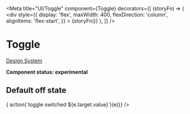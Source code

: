 
<Meta
  title="UI/Toggle"
  component={Toggle}
  decorators={[
    (storyFn) => (
      <div
        style={{
          display: 'flex',
          maxWidth: 400,
          flexDirection: 'column',
          alignItems: 'flex-start',
        }}
      >
        {storyFn()}
      </div>
    ),
  ]}
/>

# Toggle

[Design System](https://designsystem.amsterdam.nl/7awj1hc9f/p/647350-toggle)

**Component status: experimental**

## Default off state

<Preview>
  <Story name="Default">
    <Fragment>
      <Toggle id="default" left="Ja" right="Nee" onChange={(e) => { action(`toggle switched ${e.target.value}`)(e)}} />
    </Fragment>
  </Story>
</Preview>
